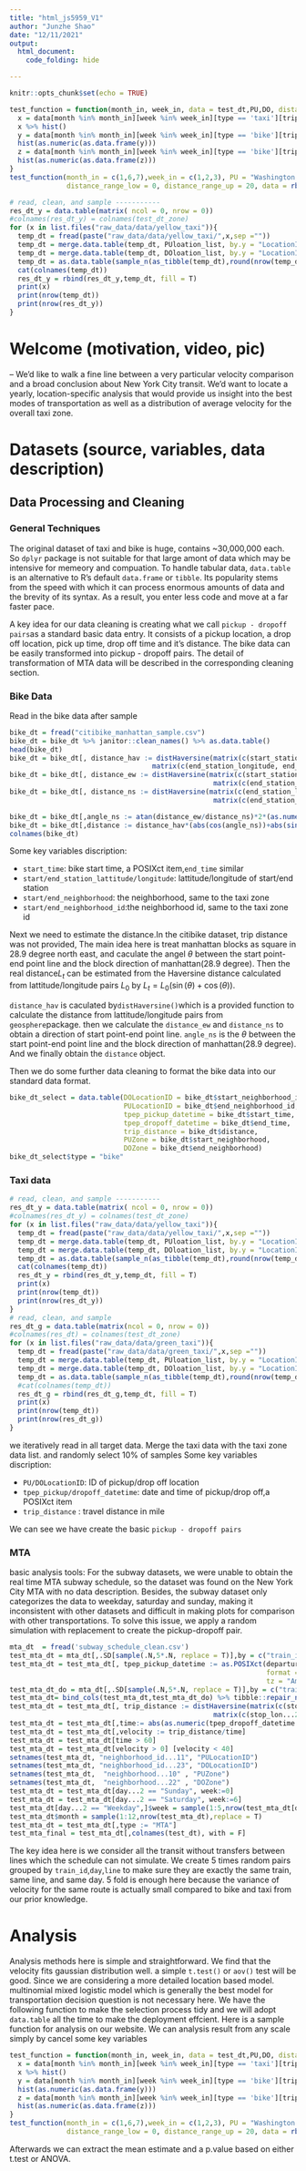 ```yaml
---
title: "html_js5959_V1"
author: "Junzhe Shao"
date: "12/11/2021"
output: 
  html_document:
    code_folding: hide

---
```


```r
knitr::opts_chunk$set(echo = TRUE)
```


```r
test_function = function(month_in, week_in, data = test_dt,PU,DO, distance_range_low = 0, distance_range_up = 6){
  x = data[month %in% month_in][week %in% week_in][type == 'taxi'][trip_distance >= 1000*distance_range_low][trip_distance <= 1000*distance_range_up][PUZone == PU][DOZone == DO][,.(velocity)]
  x %>% hist()
  y = data[month %in% month_in][week %in% week_in][type == 'bike'][trip_distance >= 1000*distance_range_low][trip_distance <= 1000*distance_range_up][PUZone == PU][DOZone == DO][,.(velocity)]
  hist(as.numeric(as.data.frame(y)))
  z = data[month %in% month_in][week %in% week_in][type == 'bike'][trip_distance >= 1000*distance_range_low][trip_distance <= 1000*distance_range_up][PUZone == PU][DOZone == DO][,.(velocity)]
  hist(as.numeric(as.data.frame(z)))
}
test_function(month_in = c(1,6,7),week_in = c(1,2,3), PU = "Washington Heights South", DO = "Morningside Heights",
              distance_range_low = 0, distance_range_up = 20, data = rbind(test_dt,test_mta_final))
```



```r

# read, clean, and sample -----------
res_dt_y = data.table(matrix( ncol = 0, nrow = 0))
#colnames(res_dt_y) = colnames(test_dt_zone)
for (x in list.files("raw_data/data/yellow_taxi")){
  temp_dt = fread(paste("raw_data/data/yellow_taxi/",x,sep =""))
  temp_dt = merge.data.table(temp_dt, PUloation_list, by.y = "LocationID", by.x = "PULocationID")
  temp_dt = merge.data.table(temp_dt, DOloation_list, by.y = "LocationID", by.x = "DOLocationID")
  temp_dt = as.data.table(sample_n(as_tibble(temp_dt),round(nrow(temp_dt)/10)))# random sample 10%
  cat(colnames(temp_dt))
  res_dt_y = rbind(res_dt_y,temp_dt, fill = T)
  print(x)
  print(nrow(temp_dt))
  print(nrow(res_dt_y))
}
```

# Welcome (motivation, video, pic) 
-- We'd like to walk a fine line between a very particular velocity comparison and a broad conclusion about New York City transit. We'd want to locate a yearly, location-specific analysis that would provide us insight into the best modes of transportation as well as a distribution of average velocity for the overall taxi zone.

# Datasets (source, variables, data description)
## Data Processing and Cleaning

### General Techniques
The original dataset of taxi and bike is huge, contains ~30,000,000 each. So `dplyr` package is not suitable for that large amont of data which may be intensive for memeory and compuation. 
To handle tabular data, `data.table` is an alternative to R's default `data.frame` or `tibble`. Its popularity stems from the speed with which it can process enormous amounts of data and the brevity of its syntax. As a result, you enter less code and move at a far faster pace.

A key idea for our data cleaning is creating what we call `pickup - dropoff pairs`as a standard basic data entry. It consists of a pickup location, a drop off location, pick up time, drop off time and it's distance. The bike data can be easily transformed into pickup - dropoff pairs. The detail of transformation of MTA data will be described in the corresponding cleaning section.

### Bike Data 
Read in the bike data after sample
```r
bike_dt = fread("citibike_manhattan_sample.csv")
bike_dt = bike_dt %>% janitor::clean_names() %>% as.data.table()
head(bike_dt)
bike_dt = bike_dt[, distance_hav := distHaversine(matrix(c(start_station_longitude, start_station_latitude), ncol = 2),
                                   matrix(c(end_station_longitude, end_station_latitude), ncol = 2))]
bike_dt = bike_dt[, distance_ew := distHaversine(matrix(c(start_station_longitude, start_station_latitude), ncol = 2),
                                                  matrix(c(end_station_longitude, start_station_latitude), ncol = 2))]
bike_dt = bike_dt[, distance_ns := distHaversine(matrix(c(end_station_longitude, start_station_latitude), ncol = 2),
                                                  matrix(c(end_station_longitude, end_station_latitude), ncol = 2))]

bike_dt = bike_dt[,angle_ns := atan(distance_ew/distance_ns)*2*(as.numeric(I(start_station_longitude < end_station_longitude))-0.5)*2*(as.numeric(I(start_station_latitude > end_station_latitude))-0.5) - manhattan_angle]
bike_dt = bike_dt[,distance := distance_hav*(abs(cos(angle_ns))+abs(sin(angle_ns)))]
colnames(bike_dt)

```
Some key variables discription:  

* `start_time`: bike start time, a POSIXct item,`end_time` similar  
* `start/end_station_lattitude/longitude`: lattitude/longitude of start/end station  
* `start/end_neighborhood`: the neighborhood, same to the taxi zone  
* `start/end_neighborhood_id`:the neighborhood id, same to the taxi zone id  

Next we need to estimate the distance.In the citibike dataset, trip distance was not provided, The main idea here is treat manhattan blocks as square in 28.9 degree north east, and caculate the angel $\theta$ between the start point-end point line and the block direction of manhattan(28.9 degree). Then the real distance$L_t$ can be estimated from the Haversine distance calculated from lattitude/longitude pairs $L_0$ by $L_t =L_0(\sin(\theta)+\cos(\theta))$.  

`distance_hav` is caculated by`distHaversine()`which is a provided function to calculate the distance from lattitude/longitude pairs from `geosphere`package. then we calculate the `distance_ew` and `distance_ns` to obtain a direction of start point-end point line. `angle_ns` is the $\theta$ between the start point-end point line and the block direction of manhattan(28.9 degree). And we finally obtain the `distance` object. 

Then we do some further data cleaning to format the bike data into our standard data format.
```r
bike_dt_select = data.table(DOLocationID = bike_dt$start_neighborhood_id,
                            PULocationID = bike_dt$end_neighborhood_id,
                            tpep_pickup_datetime = bike_dt$start_time,
                            tpep_dropoff_datetime = bike_dt$end_time,
                            trip_distance = bike_dt$distance,
                            PUZone = bike_dt$start_neighborhood,
                            DOZone = bike_dt$end_neighborhood)
bike_dt_select$type = "bike"
```

### Taxi data

```r

# read, clean, and sample -----------
res_dt_y = data.table(matrix( ncol = 0, nrow = 0))
#colnames(res_dt_y) = colnames(test_dt_zone)
for (x in list.files("raw_data/data/yellow_taxi")){
  temp_dt = fread(paste("raw_data/data/yellow_taxi/",x,sep =""))
  temp_dt = merge.data.table(temp_dt, PUloation_list, by.y = "LocationID", by.x = "PULocationID")
  temp_dt = merge.data.table(temp_dt, DOloation_list, by.y = "LocationID", by.x = "DOLocationID")
  temp_dt = as.data.table(sample_n(as_tibble(temp_dt),round(nrow(temp_dt)/10)))# random sample 10%
  cat(colnames(temp_dt))
  res_dt_y = rbind(res_dt_y,temp_dt, fill = T)
  print(x)
  print(nrow(temp_dt))
  print(nrow(res_dt_y))
}
# read, clean, and sample
res_dt_g = data.table(matrix(ncol = 0, nrow = 0))
#colnames(res_dt) = colnames(test_dt_zone)
for (x in list.files("raw_data/data/green_taxi")){
  temp_dt = fread(paste("raw_data/data/green_taxi/",x,sep =""))
  temp_dt = merge.data.table(temp_dt, PUloation_list, by.y = "LocationID", by.x = "PULocationID")
  temp_dt = merge.data.table(temp_dt, DOloation_list, by.y = "LocationID", by.x = "DOLocationID")
  temp_dt = as.data.table(sample_n(as_tibble(temp_dt),round(nrow(temp_dt)/10)))# random sample 10%
  #cat(colnames(temp_dt))
  res_dt_g = rbind(res_dt_g,temp_dt, fill = T)
  print(x)
  print(nrow(temp_dt))
  print(nrow(res_dt_g))
}
```
we iteratively read in all target data. Merge the taxi data with the taxi zone data list. and randomly select 10% of samples
Some key variables discription:  

* `PU/DOLocationID`: ID of pickup/drop off location  
* `tpep_pickup/dropoff_datetime`: date and time of pickup/drop off,a POSIXct item  
* `trip_distance` : travel distance in mile  

We can see we have create the basic `pickup - dropoff pairs`

### MTA 

basic analysis tools:
For the subway datasets, we were unable to obtain the real time MTA subway schedule, so the dataset was found on the New York City MTA with no data description. Besides, the subway dataset only categorizes the data to weekday, saturday and sunday, making it inconsistent with other datasets and difficult in making plots for comparison with other transportations. To solve this issue, 
we apply a random simulation with replacement to create the pickup-dropoff pair.

```r
mta_dt  = fread('subway_schedule_clean.csv')
test_mta_dt = mta_dt[,.SD[sample(.N,5*.N, replace = T)],by = c("train_id","day","line")]
test_mta_dt = test_mta_dt[, tpep_pickup_datetime := as.POSIXct(departure_time,
                                                               format = "%H:%M:%S",
                                                               tz = "America/New_York")]
test_mta_dt_do = mta_dt[,.SD[sample(.N,5*.N, replace = T)],by = c("train_id","day","line")][, tpep_dropoff_datetime := as.POSIXct(arrival_time,format = "%H:%M:%S",tz = "America/New_York")]             
test_mta_dt= bind_cols(test_mta_dt,test_mta_dt_do) %>% tibble::repair_names()
test_mta_dt = test_mta_dt[, trip_distance := distHaversine(matrix(c(stop_lon...9, stop_lat...8), ncol = 2),
                                                  matrix(c(stop_lon...21, stop_lat...20), ncol = 2))]
test_mta_dt = test_mta_dt[,time:= abs(as.numeric(tpep_dropoff_datetime - tpep_pickup_datetime))]
test_mta_dt = test_mta_dt[,velocity := trip_distance/time]
test_mta_dt = test_mta_dt[time > 60]
test_mta_dt = test_mta_dt[velocity > 0] [velocity < 40]
setnames(test_mta_dt, "neighborhood_id...11", "PULocationID")
setnames(test_mta_dt, "neighborhood_id...23", "DOLocationID")
setnames(test_mta_dt,  "neighborhood...10" , "PUZone")
setnames(test_mta_dt,  "neighborhood...22" , "DOZone")
test_mta_dt = test_mta_dt[day...2 == "Sunday", week:=0]
test_mta_dt = test_mta_dt[day...2 == "Saturday", week:=6]
test_mta_dt[day...2 == "Weekday",]$week = sample(1:5,nrow(test_mta_dt[day...2 == "Weekday",]),replace = T)
test_mta_dt$month = sample(1:12,nrow(test_mta_dt),replace = T)
test_mta_dt = test_mta_dt[,type := "MTA"]
test_mta_final = test_mta_dt[,colnames(test_dt), with = F]
```

The key idea here is we consider all the transit without transfers between lines which the schedule can not simulate. We create 5 times random pairs grouped by `train_id`,`day`,`line` to make sure they are exactly the same train, same line, and same day. 5 fold is enough here because the variance of velocity for the same route is actually small compared to bike and taxi from our prior knowledge. 

# Analysis

Analysis methods here is simple and straightforward. We find that the velocity fits gaussian distribution well. a simple `t.test()` or `aov()` test will be good. Since we are considering a more detailed location based model. multinomial mixed logistic model which is generally the best model for transportation decision question is not necessary here. We have the following function to make the selection process tidy and we will adopt `data.table` all the time to make the deployment effcient. Here is a sample function for analysis on our website. We can analysis result from any scale simply by cancel some key variables

```r
test_function = function(month_in, week_in, data = test_dt,PU,DO, distance_range_low = 0, distance_range_up = 6){
  x = data[month %in% month_in][week %in% week_in][type == 'taxi'][trip_distance >= 1000*distance_range_low][trip_distance <= 1000*distance_range_up][PUZone == PU][DOZone == DO][,.(velocity)]
  x %>% hist()
  y = data[month %in% month_in][week %in% week_in][type == 'bike'][trip_distance >= 1000*distance_range_low][trip_distance <= 1000*distance_range_up][PUZone == PU][DOZone == DO][,.(velocity)]
  hist(as.numeric(as.data.frame(y)))
  z = data[month %in% month_in][week %in% week_in][type == 'bike'][trip_distance >= 1000*distance_range_low][trip_distance <= 1000*distance_range_up][PUZone == PU][DOZone == DO][,.(velocity)]
  hist(as.numeric(as.data.frame(z)))
}
test_function(month_in = c(1,6,7),week_in = c(1,2,3), PU = "Washington Heights South", DO = "Morningside Heights",
              distance_range_low = 0, distance_range_up = 20, data = rbind(test_dt,test_mta_final))
```

Afterwards we can extract the mean estimate and a p.value based on either t.test or ANOVA.
